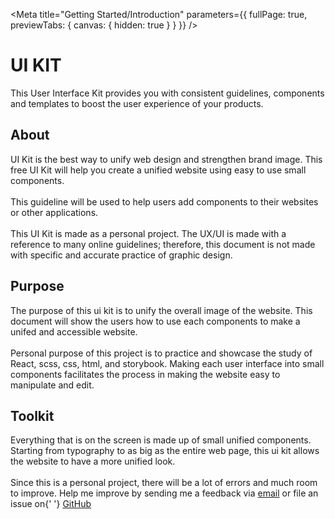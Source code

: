 
<Meta
  title="Getting Started/Introduction"
  parameters={{ fullPage: true, previewTabs: { canvas: { hidden: true } } }}
/>

<div className="container">
  <Grid container spacing="xs">
    <Grid item xs={10} sm={6} md={6} lg={5}>
      <h1>UI KIT</h1>
      <p>
        This User Interface Kit provides you with consistent guidelines,
        components and templates to boost the user experience of your products.
      </p>
    </Grid>
  </Grid>
  <Grid container spacing="xs">
    <Grid item xs={8} sm={8} md={8} lg={8} justifyContent="center">
      <h2>About</h2>
      <p>
        UI Kit is the best way to unify web design and strengthen brand image.
        This free UI Kit will help you create a unified website using easy to
        use small components.
        <br />
        <br />
        This guideline will be used to help users add components to their websites
        or other applications.
        <br />
        <br />
        This UI Kit is made as a personal project. The UX/UI is made with a
        reference to many online guidelines; therefore, this document is not
        made with specific and accurate practice of graphic design.
      </p>
    </Grid>
    <Grid item xs={8} sm={8} md={8} lg={8}>
      <h2>Purpose</h2>
      <p>
        The purpose of this ui kit is to unify the overall image of the website.
        This document will show the users how to use each components to make a
        unifed and accessible website.
        <br />
        <br />
        Personal purpose of this project is to practice and showcase the study of
        React, scss, css, html, and storybook. Making each user interface into small
        components facilitates the process in making the website easy to manipulate
        and edit.
      </p>
    </Grid>
    <Grid item xs={8} sm={8} md={8} lg={8}>
      <h2>Toolkit</h2>
      <p>
        Everything that is on the screen is made up of small unified components.
        Starting from typography to as big as the entire web page, this ui kit
        allows the website to have a more unified look.
        <br />
        <br />
        Since this is a personal project, there will be a lot of errors and much
        room to improve. Help me improve by sending me a feedback via
        <a href="mailto:sarahki511@yahoo.com"> email</a> or file an issue on{' '}
        <a href="https://github.com/sarahki511/ui-kit">GitHub</a>
      </p>
    </Grid>
  </Grid>
</div>
